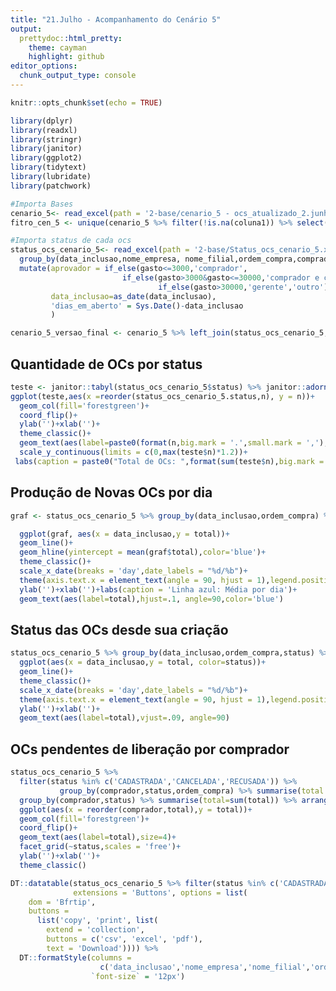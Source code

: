 ```yaml
---
title: "21.Julho - Acompanhamento do Cenário 5"
output:
  prettydoc::html_pretty:
    theme: cayman
    highlight: github
editor_options: 
  chunk_output_type: console
---
```


```r
knitr::opts_chunk$set(echo = TRUE)

library(dplyr)
library(readxl)
library(stringr)
library(janitor)
library(ggplot2)
library(tidytext)
library(lubridate)
library(patchwork)
```

```r
#Importa Bases
cenario_5<- read_excel(path = '2-base/cenario_5 - ocs_atualizado_2.junho VERSÃO CORRIGIDA ALINI (1).xlsx') %>% janitor::clean_names()
fitro_cen_5 <- unique(cenario_5 %>% filter(!is.na(coluna1)) %>% select(coluna1))

#Importa status de cada ocs
status_ocs_cenario_5<- read_excel(path = '2-base/Status_ocs_cenario_5.xlsx') %>% janitor::clean_names() %>% 
  group_by(data_inclusao,nome_empresa, nome_filial,ordem_compra,comprador,status) %>% summarise(gasto = sum(as.numeric(gasto))) %>% 
  mutate(aprovador = if_else(gasto<=3000,'comprador',
                         if_else(gasto>3000&gasto<=30000,'comprador e coordenador',
                                 if_else(gasto>30000,'gerente','outro'))),
         data_inclusao=as_date(data_inclusao),
         'dias_em_aberto' = Sys.Date()-data_inclusao
         )

cenario_5_versao_final <- cenario_5 %>% left_join(status_ocs_cenario_5,by = c('coluna1'='ordem_compra'))
```

## Quantidade de OCs por status

```r
teste <- janitor::tabyl(status_ocs_cenario_5$status) %>% janitor::adorn_pct_formatting() %>%  data.frame() %>% arrange(desc(n))
ggplot(teste,aes(x =reorder(status_ocs_cenario_5.status,n), y = n))+
  geom_col(fill='forestgreen')+
  coord_flip()+
  ylab('')+xlab('')+
  theme_classic()+
  geom_text(aes(label=paste0(format(n,big.mark = '.',small.mark = ','),' - ',percent)),hjust=-.03,size=4)+
  scale_y_continuous(limits = c(0,max(teste$n)*1.2))+
 labs(caption = paste0("Total de OCs: ",format(sum(teste$n),big.mark = '.')))
```

## Produção de Novas OCs por dia

```r
graf <- status_ocs_cenario_5 %>% group_by(data_inclusao,ordem_compra) %>% summarise(total=1) %>% ungroup() %>% group_by(data_inclusao) %>% summarise(total=sum(total)) %>% arrange(desc(data_inclusao))

  ggplot(graf, aes(x = data_inclusao,y = total))+
  geom_line()+
  geom_hline(yintercept = mean(graf$total),color='blue')+
  theme_classic()+
  scale_x_date(breaks = 'day',date_labels = "%d/%b")+
  theme(axis.text.x = element_text(angle = 90, hjust = 1),legend.position = 'top',legend.title = element_blank())+
  ylab('')+xlab('')+labs(caption = 'Linha azul: Média por dia')+
  geom_text(aes(label=total),hjust=.1, angle=90,color='blue')

```

## Status das OCs desde sua criação

```r
status_ocs_cenario_5 %>% group_by(data_inclusao,ordem_compra,status) %>% summarise(total=1) %>% ungroup() %>% group_by(data_inclusao,status) %>% summarise(total=sum(total)) %>% arrange(desc(data_inclusao)) %>% filter(status %in% c('CADASTRADA','CANCELADA','RECUSADA')) %>% 
  ggplot(aes(x = data_inclusao,y = total, color=status))+
  geom_line()+
  theme_classic()+
  scale_x_date(breaks = 'day',date_labels = "%d/%b")+
  theme(axis.text.x = element_text(angle = 90, hjust = 1),legend.position = 'top',legend.title = element_blank())+
  ylab('')+xlab('')+
  geom_text(aes(label=total),vjust=.09, angle=90)

```


## OCs pendentes de liberação por comprador

```r
status_ocs_cenario_5 %>%
  filter(status %in% c('CADASTRADA','CANCELADA','RECUSADA')) %>%
           group_by(comprador,status,ordem_compra) %>% summarise(total = 1) %>% ungroup() %>% 
  group_by(comprador,status) %>% summarise(total=sum(total)) %>% arrange(desc(total)) %>% 
  ggplot(aes(x = reorder(comprador,total),y = total))+
  geom_col(fill='forestgreen')+
  coord_flip()+
  geom_text(aes(label=total),size=4)+
  facet_grid(~status,scales = 'free')+
  ylab('')+xlab('')+
  theme_classic()

DT::datatable(status_ocs_cenario_5 %>% filter(status %in% c('CADASTRADA','CANCELADA','RECUSADA')),
              extensions = 'Buttons', options = list(
    dom = 'Bfrtip',
    buttons = 
      list('copy', 'print', list(
        extend = 'collection',
        buttons = c('csv', 'excel', 'pdf'),
        text = 'Download')))) %>%
  DT::formatStyle(columns =
                    c('data_inclusao','nome_empresa','nome_filial','ordem_compra','comprador','status','gasto','aprovador','dias_em_aberto'),
                  `font-size` = '12px')
```
